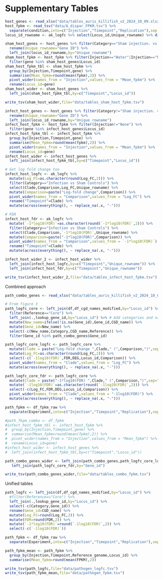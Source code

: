 # Supplementary Tables

```r
host_genes <- read_xlsx("data/tables_auris_killifish_v2_2024_10_09.xlsx",sheet = "2. Host DEGs",skip = 2)
host_fpkm <- read_tsv("data/A_dispar_FPKM.tsv") %>% 
  separate(condition,into=c("Injection","Timepoint","Replication"),sep = "_")
locus_id_rowname <- ak_logfc %>% select(Locus_id,Unique_rowname) %>% distinct()
```


```r
sham_host_genes <- host_genes %>% filter(Category=="Sham injection. vs no injection") %>% 
  rename(Unique_rowname="Gene ID") %>% 
  left_join(locus_id_rowname,by="Unique_rowname")
sham_host_fpkm <- host_fpkm %>% filter(Injection=="Water"|Injection=="None") %>% 
  filter(gene %in% sham_host_genes$Locus_id) 
sham_host_fpkm_tbl <- sham_host_fpkm %>% 
  group_by(Injection,Timepoint,gene) %>% 
  summarise(Mean_fpkm=round(mean(fpkm),2)) %>% 
  pivot_wider(names_from = "Injection",values_from = "Mean_fpkm") %>% 
  rename(Locus_id=gene)
sham_host_wider <- sham_host_genes %>% 
  left_join(sham_host_fpkm_tbl,by=c("Timepoint","Locus_id"))

write_tsv(sham_host_wider,file="data/tables_sham_host_fpkm.tsv")
```


```r
infect_host_genes <- host_genes %>% filter(Category!="Sham injection. vs no injection") %>% 
  rename(Unique_rowname="Gene ID") %>% 
  left_join(locus_id_rowname,by="Unique_rowname")
infect_host_fpkm <- host_fpkm %>% filter(Injection!="None") %>% 
  filter(gene %in% infect_host_genes$Locus_id) 
infect_host_fpkm_tbl <- infect_host_fpkm %>% 
  group_by(Injection,Timepoint,gene) %>% 
  summarise(Mean_fpkm=round(mean(fpkm),2)) %>% 
  pivot_wider(names_from = "Injection",values_from = "Mean_fpkm") %>% 
  rename(Locus_id=gene)
infect_host_wider <- infect_host_genes %>% 
  left_join(infect_host_fpkm_tbl,by=c("Timepoint","Locus_id"))

# Get log fold change too
infect_host_logfc <- ak_logfc %>% 
  mutate(Log_FC=as.character(round(Log_FC,2))) %>% 
  filter(Category=="Infection vs Sham Controls") %>% 
  select(Clade,Comparison,Log_FC,Unique_rowname) %>% 
  mutate(Comparison=paste("Log-fold change",Comparison)) %>% 
  pivot_wider(names_from = "Comparison",values_from = "Log_FC") %>% 
  rename("Timepoint"=Clade) %>% 
  mutate(across(everything(), ~ replace_na(.x, "-")))

# FDR
infect_host_fdr <- ak_logfc %>% 
  mutate(`-1*log10(FDR)`=as.character(round(`-1*log10(FDR)`,2))) %>% 
  filter(Category=="Infection vs Sham Controls") %>% 
  select(Clade,Comparison,`-1*log10(FDR)`,Unique_rowname) %>% 
  mutate(Comparison=paste("-1*log10(FDR)",Comparison)) %>% 
  pivot_wider(names_from = "Comparison",values_from = `-1*log10(FDR)`) %>% 
  rename("Timepoint"=Clade) %>% 
  mutate(across(everything(), ~ replace_na(.x, "-")))

infect_host_wider_2 <- infect_host_wider %>% 
  left_join(infect_host_logfc,by=c("Timepoint","Unique_rowname")) %>% 
  left_join(infect_host_fdr,by=c("Timepoint","Unique_rowname")) 

write_tsv(infect_host_wider_2,file="data/tables_infect_host_fpkm.tsv")
```

Combined approach

```r
path_combo_genes <- read_xlsx("data/tables_auris_killifish_v2_2024_10_09.xlsx",sheet = "3. Pathogen DEGs",skip = 3,n_max = 31)

# From figure 3
path_logfc_core <- left_join(df,df_cgd_names_modified,by="Locus_id") %>% 
  filter(Reference=="Core") %>% 
  left_join(.,lookup_gene_id,by="Locus_id") %>% # Add categories and names
  mutate(New_name=ifelse(!is.na(Gene_id),Gene_id,CGD_name)) %>% 
  mutate(Gene_id=New_name) %>% 
  select(-c(New_name,Category,CGD_name,Reference)) %>% 
  filter(Gene_id %in% path_combo_genes$Gene_id) 

path_logfc_core_logfc <- path_logfc_core %>% 
  mutate(Clade = paste("Log-fold change ",Clade," (",Comparison,")",sep="")) %>% 
  mutate(Log_FC=as.character(round(Log_FC,2))) %>% 
  select(-c(`-1log10(FDR)`,FDR,DEG,Locus_id,Comparison)) %>% 
  pivot_wider(names_from = "Clade",values_from = "Log_FC") %>% 
  mutate(across(everything(), ~ replace_na(.x, "-")))

path_logfc_core_fdr <- path_logfc_core %>% 
  mutate(Clade = paste("-1*log10(FDR) ",Clade," (",Comparison,")",sep="")) %>% 
  mutate(`-1log10(FDR)`=as.character(round(`-1log10(FDR)`,2))) %>% 
  select(-c(Log_FC,FDR,DEG,Locus_id,Comparison)) %>% 
  pivot_wider(names_from = "Clade",values_from = "-1log10(FDR)") %>% 
  mutate(across(everything(), ~ replace_na(.x, "-")))

path_fpkm <- df_fpkm_raw %>%  
  separate(Experiment,into=c("Injection","Timepoint","Replication"),sep = "_")

#path_fkpm_combo <- df_fpkm
#infect_host_fpkm_tbl <- infect_host_fpkm %>% 
#  group_by(Injection,Timepoint,gene) %>% 
#  summarise(Mean_fpkm=round(mean(fpkm),2)) %>% 
#  pivot_wider(names_from = "Injection",values_from = "Mean_fpkm") %>% 
#  rename(Locus_id=gene)
#infect_host_wider <- infect_host_genes %>% 
#  left_join(infect_host_fpkm_tbl,by=c("Timepoint","Locus_id"))

path_combo_genes_wider <- left_join(path_combo_genes,path_logfc_core_logfc,by="Gene_id") %>% 
   left_join(path_logfc_core_fdr,by="Gene_id")

write_tsv(path_combo_genes_wider,file="data/tables_combo_fpkm.tsv")
```

Unified tables

```r
path_logfc <- left_join(df,df_cgd_names_modified,by="Locus_id") %>% 
  #filter(Reference=="Core") %>% 
  left_join(.,lookup_gene_id,by="Locus_id") %>% 
  select(-c(Category,Gene_id)) %>% 
  rename(Gene_id=CGD_name) %>% 
  mutate(Log_FC=round(Log_FC,2)) %>% 
  mutate(FDR=round(FDR,2)) %>% 
  mutate(`-1*log10(FDR)`=round(`-1log10(FDR)`,2)) %>% 
  select(-c(`-1log10(FDR)`))

path_fpkm <- df_fpkm_raw %>%  
  separate(Experiment,into=c("Injection","Timepoint","Replication"),sep = "_") 

path_fpkm_mean <- path_fpkm %>% 
  group_by(Injection,Timepoint,Reference_genome,Locus_id) %>% 
  summarise(Mean_fpkm=round(mean(FPKM),2))

write_tsv(path_logfc,file="data/pathogen_logfc.tsv")
write_tsv(path_fpkm_mean,file="data/pathogen_fpkm.tsv")
```

